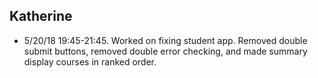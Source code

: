 ## Katherine
- 5/20/18 19:45-21:45. Worked on fixing student app. Removed double submit buttons, removed double error checking, and made summary display courses in ranked order.
